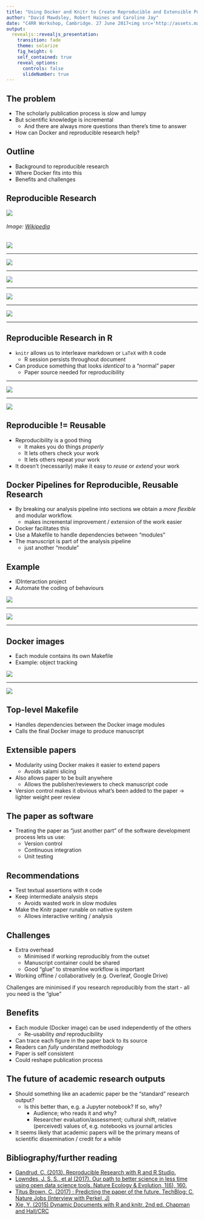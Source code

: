 ```yaml
---
title: "Using Docker and Knitr to Create Reproducible and Extensible Publications"
author: "David Mawdsley, Robert Haines and Caroline Jay"
date: "C4RR Workshop, Cambridge. 27 June 2017<img src='http://assets.manchester.ac.uk/logos/hi-res/TAB_UNI_MAIN_logo/White_backgrounds/TAB_col_white_background.png' style='border:0px solid black' width='50%'>"
output: 
  revealjs::revealjs_presentation:
    transition: fade
    theme: solarize
    fig_height: 6
    self_contained: true
    reveal_options:
      controls: false
      slideNumber: true
---
```


## The problem

[](Talk aim: To understand why writing a reproducible paper is a good thing, and that it follows naturally from containerising one's research.)

- The scholarly publication process is slow and lumpy
- But scientific knowledge is incremental
	* And there are always more questions than there's time to answer
- How can Docker and reproducible research help?

[](Pipeline makes it easier to ask new questions of your data.)

## Outline

- Background to reproducible research
- Where Docker fits into this
- Benefits and challenges 

## Reproducible Research


![](https://upload.wikimedia.org/wikipedia/en/6/62/Literate_Programming_book_cover.jpg?download)

<h6>Image:  <a href="//en.wikipedia.org/wiki/File:Literate_Programming_book_cover.jpg">Wikipedia</a></h6>


[](1984.  Very much focussed on _programming_.  Literate data analysis may be a better name for what we're trying to do. ) 
---


![](algoToPapers0.png)

---

![](algoToPapers1.png)

---

![](algoToPapers2.png)

---

![](algoToPapers3.png)

---

![](algoToPapers4.png)

[](Jupyter notebooks look like Jupyter notebooks - we're making something that looks like a regular paper.  But can make something that looks like a Notebook)

---

## Reproducible Research in R

- `knitr` allows us to interleave markdown or `LaTeX` with `R` code
	* R session persists throughout document
 
- Can produce something that looks _identical_ to a "normal" paper
	* Paper source needed for reproducibility

[](Fits in well with existing publication practices - provided you can submit in LaTeX)
    	
---

![](ExamplePaperSource.png)


[](Example reproducible paper - loads example data set, does regression, plots results, extracts figure.  Standard LaTeX template, but could use anything. This *is* the paper, built using Travis CI)

---

![](ExamplePaper.png)

[](Paper is produced reproducibly within presentation)

## Reproducible != Reusable

- Reproducibility is a good thing
	* It makes you do things *properly*
	* It lets others check your work
	* It lets others repeat your work
- It doesn't (necessarily) make it easy to _reuse_ or _extend_ your work 



## Docker Pipelines for Reproducible, Reusable Research

- By breaking our analysis pipeline into sections we obtain a
_more flexible_ and modular workflow.
	* makes incremental improvement / extension of the work easier
- Docker facilitates this
- Use a Makefile to handle dependencies between "modules" 
- The manuscript is part of the analysis pipeline
  	* just another "module"

## Example

- IDInteraction project
- Automate the coding of behaviours

![](P07ScreenTablet.jpg) 

---

![](WorkflowPipeline.png)

---

## Docker images
- Each module contains its own Makefile
- Example: object tracking
   
[](Discuss aim of experiment, data source, processing workflow)

![](ObjectTracking.png)

---

![](WorkflowContainers.png)

[](Each module is self-contained; can use different versions of libraries, e.g. OpenCV)  

## Top-level Makefile
- Handles dependencies between the Docker image modules
- Calls the final Docker image to produce manuscript

## Extensible papers

- Modularity using Docker makes it easier to extend papers
  * Avoids salami slicing

- Also allows paper to be built anywhere
  * Allows the publisher/reviewers to check manuscript code

- Version control makes it obvious what's been added to the paper &#8594; lighter weight peer review

[](Reduces bottleneck of peer review)

## The paper as software

- Treating the paper as "just another part" of the software development process lets us use:
	* Version control
	* Continuous integration
	* Unit testing


## Recommendations

- Test textual assertions with `R` code
- Keep intermediate analysis steps
	* Avoids wasted work in slow modules
- Make the Knitr paper runable on native system
  	* Allows interactive writing / analysis



## Challenges

- Extra overhead 
  	* Minimised if working reproducibly from the outset
	* Manuscript container could be shared
	* Good "glue" to streamline workflow is important
- Working offline / collaboratively (e.g. Overleaf, Google Drive)


Challenges are minimised if you research reproducibly from the start - all you need is the "glue"

[](Is the engineering worth it?  Not a recent issue..)

## Benefits

- Each module (Docker image) can be used independently of the others
  - Re-usability _and_ reproducibility
- Can trace each figure in the paper back to its source
- Readers can _fully_ understand methodology
- Paper is self consistent
- Could reshape publication process

## The future of academic research outputs

- Should something like an academic paper be the "standard" research output?
  * Is this better than, e.g. a Jupyter notebook? If so, why?
    - Audience; who reads it and why?
    - Researcher evaluation/assessment; cultural shift, relative (perceived) values of, e.g. notebooks vs journal articles

- It seems likely that academic papers will be the primary means of scientific dissemination / credit for a while

[](This slide is an aside - but worth thinking about the issues)

## Bibliography/further reading

* [Gandrud, C. (2013). Reproducible Research with R and R Studio.](https://raw.githubusercontent.com/IDInteraction/dockerworkshop/68621437a9d33e500e29324c5e2a86daca8fd061/.travis.yml)
* [Lowndes, J. S. S., et al  (2017). Our path to better science in less time using open data science tools. Nature Ecology & Evolution, 1(6), 160.](https://doi.org/10.1038/s41559-017-0160)
* [Titus Brown, C. (2017) : Predicting the paper of the future. TechBlog: C, Nature Jobs (Interview with Perkel, J)](http://blogs.nature.com/naturejobs/2017/06/01/techblog-c-titus-brown-predicting-the-paper-of-the-future/)
* [Xie, Y. (2015) Dynamic Documents with R and knitr. 2nd ed. Chapman and Hall/CRC](https://www.crcpress.com/Dynamic-Documents-with-R-and-knitr-Second-Edition/Xie/p/book/9781498716963)


